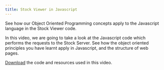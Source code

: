 ```yaml
---
title: Stock Viewer in Javascript
---
```


See how our Object Oriented Programming concepts apply to the Javascript language in the Stock Viewer code.

In this video, we are going to take a look at the Javascript code which performs the requests to the Stock Server. See how the object oriented principles you have learnt apply in Javascript, and the structure of web pages.

[Download](/resources/code-examples/part-2/6-deep-dive-memory/stock-server/StockServerFinal.zip) the code and resources used in this video.